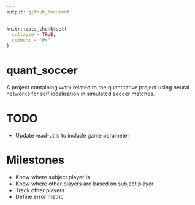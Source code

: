 ```yaml
---
output: github_document
---
```


<!-- README.md is generated from README.Rmd. Please edit that file -->

```r
knitr::opts_chunk$set(
  collapse = TRUE,
  comment = "#>"
)
```
# quant_soccer

A project containing work related to the quantitative project using neural networks for self localisation in simulated soccer matches. 

# TODO
* Update read-utils to include game parameter

# Milestones
* Know where subject player is
* Know where other players are based on subject player
* Track other players
* Define error metric